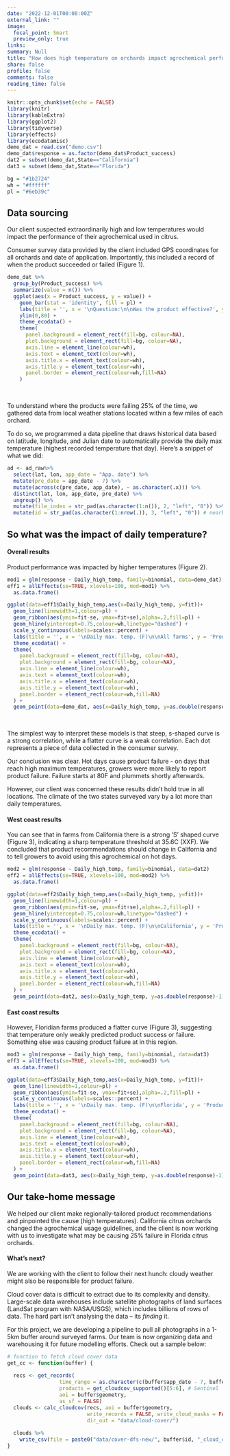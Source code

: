 ```yaml
---
date: "2022-12-01T00:00:00Z"
external_link: ""
image:
  focal_point: Smart
  preview_only: true
links:
summary: Null
title: "How does high temperature on orchards impact agrochemical performance?"
share: false
profile: false
comments: false
reading_time: false
---
```


```r
knitr::opts_chunk$set(echo = FALSE)
library(knitr)
library(kableExtra)
library(ggplot2)
library(tidyverse)
library(effects)
library(ecodatamisc)
demo_dat = read.csv("demo.csv")
demo_dat$response = as.factor(demo_dat$Product_success)
dat2 = subset(demo_dat,State=="California")
dat3 = subset(demo_dat,State=="Florida")

bg = "#1b2724"
wh = "#ffffff"
pl = "#6eb39c"
```

<style>
p.caption {
  font-size: 0.8em;
  padding: 0px 0px 40px 0px;
}
</style>

## Data sourcing

Our client suspected extraordinarily high and low temperatures would impact the performance of their agrochemical used in citrus.

Consumer survey data provided by the client included GPS coordinates for all orchards and date of application. Importantly, this included a record of when the product succeeded or failed (Figure 1).

```r
demo_dat %>%
  group_by(Product_success) %>%
  summarize(value = n()) %>%
  ggplot(aes(x = Product_success, y = value)) +
    geom_bar(stat = 'identity', fill = pl) +
    labs(title = '', x = '\nQuestion:\n\nWas the product effective?', y = 'Survey response count\n') +
    ylim(0,80) +
    theme_ecodata() +
    theme(
      panel.background = element_rect(fill=bg, colour=NA),
      plot.background = element_rect(fill=bg, colour=NA),
      axis.line = element_line(colour=wh),
      axis.text = element_text(colour=wh),
      axis.title.x = element_text(colour=wh),
      axis.title.y = element_text(colour=wh),
      panel.border = element_rect(colour=wh,fill=NA)
    )
```
<br>

To understand where the products were failing 25% of the time, we gathered data from local weather stations located within a few miles of each orchard.

To do so, we programmed a data pipeline that draws historical data based on latitude, longitude, and Julian date to automatically provide the daily max temperature (highest recorded temperature that day). Here's a snippet of what we did:

```r
ad <- ad_raw%>% 
  select(lat, lon, app_date = "App. date") %>%
  mutate(pre_date = app_date - 7) %>%
  mutate(across(c(pre_date, app_date), ~ as.character(.x))) %>%
  distinct(lat, lon, app_date, pre_date) %>%
  ungroup() %>%
  mutate(file_index = str_pad(as.character(1:n()), 2, "left", "0")) %>%
  mutate(id = str_pad(as.character(1:nrow(.)), 3, "left", "0")) # nearby station
```

## So what was the impact of daily temperature?
#### Overall results
Product performance was impacted by higher temperatures (Figure 2).

```r
mod1 = glm(response ~ Daily_high_temp, family=binomial, data=demo_dat)
eff1 = allEffects(se=TRUE, xlevels=100, mod=mod1) %>%
  as.data.frame()

ggplot(data=eff1$Daily_high_temp,aes(x=Daily_high_temp, y=fit))+
  geom_line(linewidth=1,colour=pl) +
  geom_ribbon(aes(ymin=fit-se, ymax=fit+se),alpha=.2,fill=pl) +
  geom_hline(yintercept=0.75,colour=wh,linetype="dashed") +
  scale_y_continuous(labels=scales::percent) +
  labs(title = '', x = '\nDaily max. temp. (F)\n\nAll farms', y = 'Product success (%)\n') +
  theme_ecodata() +
  theme(
    panel.background = element_rect(fill=bg, colour=NA),
    plot.background = element_rect(fill=bg, colour=NA),
    axis.line = element_line(colour=wh),
    axis.text = element_text(colour=wh),
    axis.title.x = element_text(colour=wh),
    axis.title.y = element_text(colour=wh),
    panel.border = element_rect(colour=wh,fill=NA)
  ) +
  geom_point(data=demo_dat, aes(x=Daily_high_temp, y=as.double(response)-1), position=position_jitter(w=0.05, h=0), alpha=.3, colour=pl)
```
<br>

The simplest way to interpret these models is that steep, s-shaped curve is a strong correlation, while a flatter curve is a weak correlation. Each dot represents a piece of data collected in the consumer survey.

Our conclusion was clear. Hot days cause product failure - on days that reach high maximum temperatures, growers were more likely to report product failure. Failure starts at 80F and plummets shortly afterwards.

However, our client was concerned these results didn’t hold true in all locations. The climate of the two states surveyed vary by a lot more than daily temperatures.

#### West coast results
You can see that in farms from California there is a strong ‘S’ shaped curve (Figure 3), indicating a sharp temperature threshold at 35.6C (XXF). We concluded that product recommendations should change in California and to tell growers to avoid using this agrochemical on hot days.

```r
mod2 = glm(response ~ Daily_high_temp, family=binomial, data=dat2)
eff2 = allEffects(se=TRUE, xlevels=100, mod=mod2) %>%
  as.data.frame()

ggplot(data=eff2$Daily_high_temp,aes(x=Daily_high_temp, y=fit))+
  geom_line(linewidth=1,colour=pl) +
  geom_ribbon(aes(ymin=fit-se, ymax=fit+se),alpha=.2,fill=pl) +
  geom_hline(yintercept=0.75,colour=wh,linetype="dashed") +
  scale_y_continuous(labels=scales::percent) +
  labs(title = '', x = '\nDaily max. temp. (F)\n\nCalifornia', y = 'Product success (%)\n') +
  theme_ecodata() +
  theme(
    panel.background = element_rect(fill=bg, colour=NA),
    plot.background = element_rect(fill=bg, colour=NA),
    axis.line = element_line(colour=wh),
    axis.text = element_text(colour=wh),
    axis.title.x = element_text(colour=wh),
    axis.title.y = element_text(colour=wh),
    panel.border = element_rect(colour=wh,fill=NA)
  ) +
  geom_point(data=dat2, aes(x=Daily_high_temp, y=as.double(response)-1), position=position_jitter(w=0.05, h=0), alpha=.3, colour=pl)
```

#### East coast results
However, Floridian farms produced a flatter curve (Figure 3), suggesting that temperature only weakly predicted product success or failure. Something else was causing product failure at in this region.

```r
mod3 = glm(response ~ Daily_high_temp, family=binomial, data=dat3)
eff3 = allEffects(se=TRUE, xlevels=100, mod=mod3) %>%
  as.data.frame()

ggplot(data=eff3$Daily_high_temp,aes(x=Daily_high_temp, y=fit))+
  geom_line(linewidth=1,colour=pl) +
  geom_ribbon(aes(ymin=fit-se, ymax=fit+se),alpha=.2,fill=pl) +
  scale_y_continuous(labels=scales::percent) +
  labs(title = '', x = '\nDaily max. temp. (F)\n\nFlorida', y = 'Product success (%)\n') +
  theme_ecodata() +
  theme(
    panel.background = element_rect(fill=bg, colour=NA),
    plot.background = element_rect(fill=bg, colour=NA),
    axis.line = element_line(colour=wh),
    axis.text = element_text(colour=wh),
    axis.title.x = element_text(colour=wh),
    axis.title.y = element_text(colour=wh),
    panel.border = element_rect(colour=wh,fill=NA)
  ) +
  geom_point(data=dat3, aes(x=Daily_high_temp, y=as.double(response)-1), position=position_jitter(w=0.05, h=0), alpha=.3, colour=pl)
```

## Our take-home message

We helped our client make regionally-tailored product recommendations and pinpointed the cause (high temperatures). California citrus orchards changed the agrochemical usage guidelines, and the client is now working with us to investigate what may be causing 25% failure in Florida citrus orchards.

#### What's next?
We are working with the client to follow their next hunch: cloudy weather might also be responsible for product failure.

Cloud cover data is difficult to extract due to its complexity and density. Large-scale data warehouses include satellite photographs of land surfaces (LandSat program with NASA/USGS), which includes billions of rows of data. The hard part isn’t analysing the data – its *finding* it.

For this project, we are developing a pipeline to pull all photographs in a 1-5km buffer around surveyed farms. Our team is now organizing data and warehousing it for future modelling efforts. Check out a sample below:

```r
# function to fetch cloud cover data
get_cc <- function(buffer) {
  
  recs <- get_records(
                 time_range = as.character(c(buffer$app_date - 7, buffer$app_date)), 
                 products = get_cloudcov_supported()[5:6], # Sentinel
                 aoi = buffer$geometry, 
                 as_sf = FALSE)
  clouds <- calc_cloudcov(recs, aoi = buffer$geometry, 
                          write_records = FALSE, write_cloud_masks = FALSE, 
                          dir_out = "data/cloud-cover/")
  
  clouds %>%
    write_csv(file = paste0("data/cover-dfs-new/", buffer$id, "_cloud_cover.csv"))
}
```